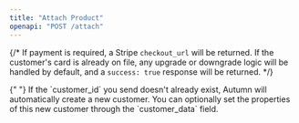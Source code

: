```yaml
---
title: "Attach Product"
openapi: "POST /attach"
---
```


{/* If payment is required, a Stripe `checkout_url` will be returned. If the customer's card is already on file, any upgrade or downgrade logic will be handled by default, and a `success: true` response will be returned. */}

<Tip>
  {" "}
  If the `customer_id` you send doesn't already exist, Autumn will automatically
  create a new customer. You can optionally set the properties of this new customer
  through the `customer_data` field.
</Tip>

